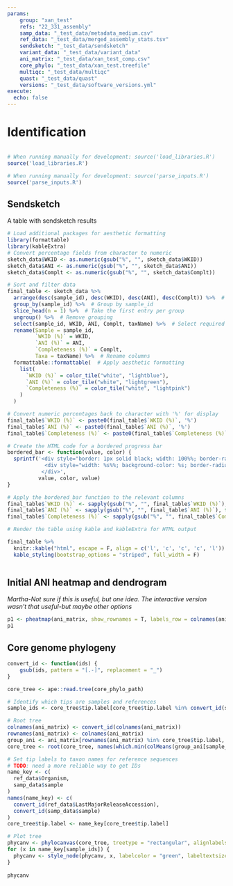 ```yaml
---
params:
    group: "xan_test"
    refs: "22_331_assembly"
    samp_data: "_test_data/metadata_medium.csv"
    ref_data: "_test_data/merged_assembly_stats.tsv"
    sendsketch: "_test_data/sendsketch"
    variant_data: "_test_data/variant_data"
    ani_matrix: "_test_data/xan_test_comp.csv"
    core_phylo: "_test_data/xan_test.treefile"
    multiqc: "_test_data/multiqc"
    quast: "_test_data/quast"
    versions: "_test_data/software_versions.yml"
execute:
  echo: false
---
```


# Identification

```r
```

```r
# When running manually for development: source('load_libraries.R')
source('load_libraries.R')
```

```r
# When running manually for development: source('parse_inputs.R')
source('parse_inputs.R')
```

## Sendsketch

A table with sendsketch results

```r
# Load additional packages for aesthetic formatting
library(formattable)
library(kableExtra)
# Convert percentage fields from character to numeric
sketch_data$WKID <- as.numeric(gsub("%", "", sketch_data$WKID))
sketch_data$ANI <- as.numeric(gsub("%", "", sketch_data$ANI))
sketch_data$Complt <- as.numeric(gsub("%", "", sketch_data$Complt))

# Sort and filter data
final_table <- sketch_data %>%
  arrange(desc(sample_id), desc(WKID), desc(ANI), desc(Complt)) %>%  # Sort by sample_id, WKID, ANI, and Complt in descending order
  group_by(sample_id) %>%  # Group by sample_id
  slice_head(n = 1) %>%  # Take the first entry per group
  ungroup() %>%  # Remove grouping
  select(sample_id, WKID, ANI, Complt, taxName) %>%  # Select required columns
  rename(Sample = sample_id, 
         `WKID (%)` = WKID,
         `ANI (%)` = ANI,
         `Completeness (%)` = Complt,
         Taxa = taxName) %>%  # Rename columns
  formattable::formattable(  # Apply aesthetic formatting
    list(
      `WKID (%)` = color_tile("white", "lightblue"),
      `ANI (%)` = color_tile("white", "lightgreen"),
      `Completeness (%)` = color_tile("white", "lightpink")
    )
  )

# Convert numeric percentages back to character with '%' for display
final_table$`WKID (%)` <- paste0(final_table$`WKID (%)`, '%')
final_table$`ANI (%)` <- paste0(final_table$`ANI (%)`, '%')
final_table$`Completeness (%)` <- paste0(final_table$`Completeness (%)`, '%')

# Create the HTML code for a bordered progress bar
bordered_bar <- function(value, color) {
  sprintf('<div style="border: 1px solid black; width: 100%%; border-radius: 12px;">
            <div style="width: %s%%; background-color: %s; border-radius: 12px; text-align: center;">%s</div>
           </div>', 
          value, color, value)
}

# Apply the bordered_bar function to the relevant columns
final_table$`WKID (%)` <- sapply(gsub("%", "", final_table$`WKID (%)`), function(x) bordered_bar(x, 'lightblue'))
final_table$`ANI (%)` <- sapply(gsub("%", "", final_table$`ANI (%)`), function(x) bordered_bar(x, 'lightgreen'))
final_table$`Completeness (%)` <- sapply(gsub("%", "", final_table$`Completeness (%)`), function(x) bordered_bar(x, 'lightpink'))

# Render the table using kable and kableExtra for HTML output

final_table %>%
  knitr::kable("html", escape = F, align = c('l', 'c', 'c', 'c', 'l')) %>%
  kable_styling(bootstrap_options = "striped", full_width = F)



```

## Initial ANI heatmap and dendrogram

*Martha-Not sure if this is useful, but one idea. The interactive version wasn't that useful-but maybe other options*

```r
p1 <- pheatmap(ani_matrix, show_rownames = T, labels_row = colnames(ani_matrix))
p1
```

## Core genome phylogeny

```r
convert_id <- function(ids) {
    gsub(ids, pattern = "[.-]", replacement = "_")
}

core_tree <- ape::read.tree(core_phylo_path)

# Identify which tips are samples and references
sample_ids <- core_tree$tip.label[core_tree$tip.label %in% convert_id(samp_data$sample)]

# Root tree 
colnames(ani_matrix) <- convert_id(colnames(ani_matrix))
rownames(ani_matrix) <- colnames(ani_matrix)
group_ani <- ani_matrix[rownames(ani_matrix) %in% core_tree$tip.label, colnames(ani_matrix) %in% core_tree$tip.label]
core_tree <- root(core_tree, names(which.min(colMeans(group_ani[sample_ids, ]))))

# Set tip labels to taxon names for reference sequences
# TODO: need a more reliable way to get IDs
name_key <- c(
  ref_data$Organism, 
  samp_data$sample
)
names(name_key) <- c(
  convert_id(ref_data$LastMajorReleaseAccession),
  convert_id(samp_data$sample)
)
core_tree$tip.label <- name_key[core_tree$tip.label]

# Plot tree
phycanv <- phylocanvas(core_tree, treetype = "rectangular", alignlabels = T, showscalebar = T, width = "100%")
for (x in name_key[sample_ids]) {
  phycanv <- style_node(phycanv, x, labelcolor = "green", labeltextsize = 30)
}
    
phycanv
```
